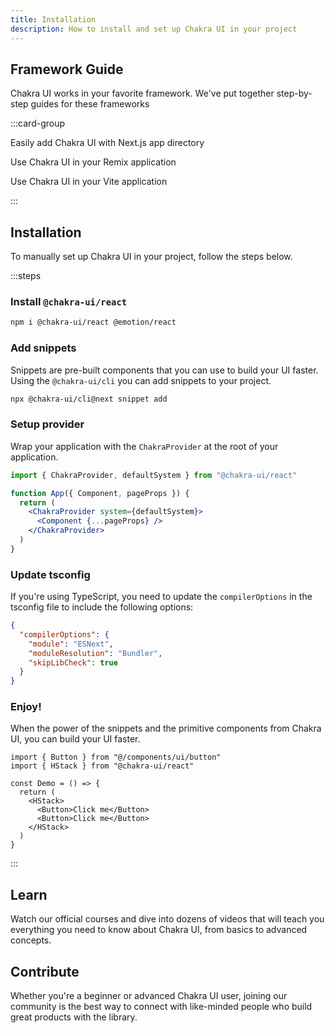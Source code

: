 ```yaml
---
title: Installation
description: How to install and set up Chakra UI in your project
---
```


## Framework Guide

Chakra UI works in your favorite framework. We've put together step-by-step
guides for these frameworks

:::card-group

<Card title="Next.js" href="/docs/get-started/frameworks/next-app" icon="nextjs">

Easily add Chakra UI with Next.js app directory

</Card>

<Card title="Remix" href="/docs/get-started/frameworks/remix" icon="remix">

Use Chakra UI in your Remix application

</Card>

<Card title="Vite" href="/docs/get-started/frameworks/vite" icon="vite">

Use Chakra UI in your Vite application

</Card>

:::

## Installation

To manually set up Chakra UI in your project, follow the steps below.

:::steps

### Install `@chakra-ui/react`

```bash
npm i @chakra-ui/react @emotion/react
```

### Add snippets

Snippets are pre-built components that you can use to build your UI faster.
Using the `@chakra-ui/cli` you can add snippets to your project.

```bash
npx @chakra-ui/cli@next snippet add
```

### Setup provider

Wrap your application with the `ChakraProvider` at the root of your application.

```jsx
import { ChakraProvider, defaultSystem } from "@chakra-ui/react"

function App({ Component, pageProps }) {
  return (
    <ChakraProvider system={defaultSystem}>
      <Component {...pageProps} />
    </ChakraProvider>
  )
}
```

### Update tsconfig

If you're using TypeScript, you need to update the `compilerOptions` in the
tsconfig file to include the following options:

```json
{
  "compilerOptions": {
    "module": "ESNext",
    "moduleResolution": "Bundler",
    "skipLibCheck": true
  }
}
```

### Enjoy!

When the power of the snippets and the primitive components from Chakra UI, you
can build your UI faster.

```tsx
import { Button } from "@/components/ui/button"
import { HStack } from "@chakra-ui/react"

const Demo = () => {
  return (
    <HStack>
      <Button>Click me</Button>
      <Button>Click me</Button>
    </HStack>
  )
}
```

:::

## Learn

Watch our official courses and dive into dozens of videos that will teach you
everything you need to know about Chakra UI, from basics to advanced concepts.

## Contribute

Whether you're a beginner or advanced Chakra UI user, joining our community is
the best way to connect with like-minded people who build great products with
the library.
